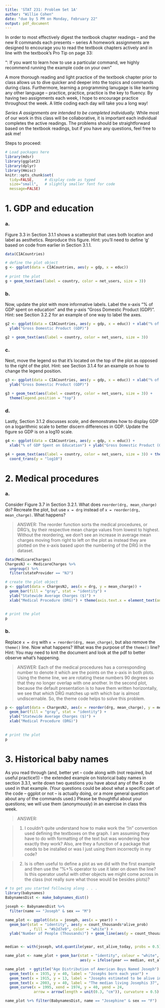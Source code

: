```yaml
---
title: 'STAT 231: Problem Set 1A'
author: "Willie Cohen"
date: "due by 5 PM on Monday, February 22"
output: pdf_document
---
```


In order to most effectively digest the textbook chapter readings -- and the  new R commands each presents -- series A homework assignments are designed to encourage you to read the textbook chapters actively and in line with the textbook's Pro Tip on page 33:

"\textbf{Pro Tip}: If you want to learn how to use a particular command, we highly recommend running the example code on your own" 

A more thorough reading and light practice of the textbook chapter prior to class allows us to dive quicker and deeper into the topics and commands during class.  Furthermore, learning a programming lanugage is like learning any other language -- practice, practice, practice is the key to fluency.  By having two assignments each week, I hope to encourage practice throughout the week.  A little coding each day will take you a long way!

*Series A assignments are intended to be completed individually.*  While most of our work in this class will be collaborative, it is important each individual completes the active readings.  The problems should be straightforward based on the textbook readings, but if you have any questions, feel free to ask me!

Steps to proceed:

\begin{enumerate}
\item In RStudio, go to File > Open Project, navigate to the folder with the course-content repo, select the course-content project (course-content.Rproj), and click "Open" 
\item Pull the course-content repo (e.g. using the blue-ish down arrow in the Git tab in upper right window)
\item Copy ps1A.Rmd from the course repo to your repo (see page 6 of the GitHub Classroom Guide for Stat231 if needed)
\item Close the course-content repo project in RStudio
\item Open YOUR repo project in RStudio
\item In the ps1A.Rmd file in YOUR repo, replace "YOUR NAME HERE" with your name
\item Add in your responses, committing and pushing to YOUR repo in appropriate places along the way
\item Run "Knit PDF" 
\item Upload the pdf to Gradescope.  Don't forget to select which of your pages are associated with each problem.  \textit{You will not get credit for work on unassigned pages (e.g., if you only selected the first page but your solution spans two pages, you would lose points for any part on the second page that the grader can't see).} 
\end{enumerate}


```r
# Load packages here 
library(mdsr)   
library(ggplot2)
library(dplyr)
library(Hmisc)
knitr::opts_chunk$set(
  tidy=FALSE,     # display code as typed
  size="small",   # slightly smaller font for code
  message=FALSE)   
```

\newpage
# 1. GDP and education

### a. 
Figure 3.3 in Section 3.1.1 shows a scatterplot that uses both location and label as aesthetics.  Reproduce this figure.  Hint: you'll need to define 'g' based on code from earlier in Section 3.1.1.

```r
data(CIACountries)

# define the plot object
g <- ggplot(data = CIACountries, aes(y = gdp, x = educ))
  
# print the plot 
g + geom_text(aes(label = country, color = net_users, size = 3))
```

### b.
Now, update the plot with more informative labels.  Label the x-axis "% of GDP spent on education" and the y-axis "Gross Domestic Product (GDP)".  Hint: see Section 3.2.2 for an example of one way to label the axes.

```r
g2 <- ggplot(data = CIACountries, aes(y = gdp, x = educ)) + xlab("% of GDP Spent on Education") + 
  ylab("Gross Domestic Product (GDP)")

g2 + geom_text(aes(label = country, color = net_users, size = 3))
```

### c.
Next, move the legend so that it's located on the top of the plot as opposed to the right of the plot.  Hint: see Section 3.1.4 for an example on how to change the legend position.

```r
g3 <- ggplot(data = CIACountries, aes(y = gdp, x = educ)) + xlab("% of GDP Spent on Education") + 
  ylab("Gross Domestic Product (GDP)")

g3 + geom_text(aes(label = country, color = net_users, size = 3)) + 
  theme(legend.position = "top")

```

### d.
Lastly, Section 3.1.2 discusses *scale*, and demonstrates how to display GDP on a logarithmic scale to better discern differences in GDP.  Update the figure so GDP is on a log10 scale.  

```r
g4 <- ggplot(data = CIACountries, aes(y = gdp, x = educ)) + 
  xlab("% of GDP Spent on Education") + ylab("Gross Domestic Product (GDP)")

g4 + geom_text(aes(label = country, color = net_users, size = 3)) + theme(legend.position = "top") + 
  coord_trans(y = "log10")
```


\newpage 
# 2. Medical procedures

### a.
Consider Figure 3.7 in Section 3.2.1.  What does `reorder(drg, mean_charge)` do?  Recreate the plot, but use `x = drg` instead of `x = reorder(drg, mean_charge)`.  What happens?

> ANSWER: The reorder function sorts the medical procedures, or DRG's, by their respective mean charge values from lowest to highest. Without the reordering, we don't see an increase in average mean charges moving from right to left on the plot as instead they are plotted on the x-axis based upon the numbering of the DRG in the dataset. 

```r
data(MedicareCharges)
ChargesNJ <- MedicareCharges %>% 
  ungroup() %>%
  filter(stateProvider == "NJ")

# create the plot object
p <- ggplot(data = ChargesNJ, aes(x = drg, y = mean_charge)) + 
  geom_bar(fill = "gray", stat = "identity") + 
  ylab("Statewide Average Charges ($)") + 
  xlab("Medical Procedure (DRG)") + theme(axis.text.x = element_text(angle = 90, hjust = 1))
  
  
# print the plot
p
```

### b.
Replace `x = drg` with `x = reorder(drg, mean_charge)`, but also remove the `theme()` line.  Now what happens?  What was the purpose of the `theme()` line?  Hint: You may need to knit the document and look at the pdf to better observe what's happening.

> ANSWER: Each of the medical procedures has a corresponding number to denote it which are the points on the x-axis in both plots. Using the theme line, we are rotating these numbers 90 degrees so that they no longer overlap with one another. In the second plot, because the default presentation is to have them written horizontally, we see that which DRG matches up with which bar is almost undiscernable. So, the theme code helps to solve this problem.  

```r
p <- ggplot(data = ChargesNJ, aes(x = reorder(drg, mean_charge), y = mean_charge)) + 
  geom_bar(fill = "gray", stat = "identity") + 
  ylab("Statewide Average Charges ($)") + 
  xlab("Medical Procedure (DRG)") 
  
  
# print the plot
p
```


\newpage 
# 3. Historical baby names

As you read through (and, better yet -- code along with (not required, but useful practice!)) -- the extended example on historical baby names in section 3.3.1, write down two questions you have about any of the R code used in that example.  (Your questions could be about what a specific part of the code -- ggplot or not -- is actually doing, or a more general question about any of the commands used.)  Please be thoughtful about your questions; we will use them (anonymously) in an exercise in class this week.

> ANSWER: 

>1) I couldn't quite understand how to make work the "/n" convention used defining the textboxes on the graph. I am assuming they have to do with formatting of the text but was wondering how exactly they work? Also, are they a function of a package that needs to be installed or was I just using them incorrectly in my code?

>2) Is is often useful to define a plot as we did with the first example and then use the "%+% operator to use it later on down the line? Is this operator useful with other objects we might come across in the class (not really sure what those would be besides plots)?


```r
# to get you started following along . . .
library(babynames)
BabynamesDist <- make_babynames_dist()

joseph <- BabynamesDist %>%
  filter(name == "Joseph" & sex == "M")

name_plot <- ggplot(data = joseph, aes(x = year)) +
  geom_bar(stat = "identity", aes(y = count_thousands*alive_prob)
           , fill = "#b2d7e9", color = "white") + 
  ylab("Number of People (Thousands)") + geom_line(aes(y = count_thousands), size = 1)


median <- with(joseph, wtd.quantile(year, est_alive_today, probs = 0.5))

name_plot <- name_plot + geom_bar(stat = "identity", colour = "white", fill = "#008fd5", 
                                  aes(y = ifelse(year == median, est_alive_today / 1000, 0)))

name_plot  + ggtitle("Age Distribution of American Boys Named Joseph") + 
  geom_text(x = 1935, y = 40, label = "Josephs born each year") + 
  geom_text(x = 1915, y = 13, label = "Josephs estimated to be alive in 2014", color = "darkgray") + 
  geom_text(x = 2003, y = 40, label = "The median living Josephis 37", color = "darkgray") +
  geom_curve(x = 1995, xend = 1974, y = 40, yend = 24, 
             arrow = arrow(length = unit(0.3, "cm")), curvature = 0.5) + ylim(0, 42) + xlab(NULL)

name_plot %+% filter(BabynamesDist, name == "Josephine" & sex == "F")

```




